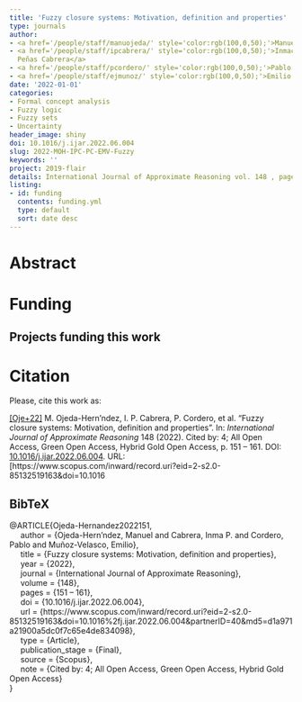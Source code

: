 ```yaml
---
title: 'Fuzzy closure systems: Motivation, definition and properties'
type: journals
author:
- <a href='/people/staff/manuojeda/' style='color:rgb(100,0,50);'>Manuel Ojeda Hernández</a>
- <a href='/people/staff/ipcabrera/' style='color:rgb(100,0,50);'>Inmaculada de las
  Peñas Cabrera</a>
- <a href='/people/staff/pcordero/' style='color:rgb(100,0,50);'>Pablo Cordero Ortega</a>
- <a href='/people/staff/ejmunoz/' style='color:rgb(100,0,50);'>Emilio Muñoz Velasco</a>
date: '2022-01-01'
categories:
- Formal concept analysis
- Fuzzy logic
- Fuzzy sets
- Uncertainty
header_image: shiny
doi: 10.1016/j.ijar.2022.06.004
slug: 2022-MOH-IPC-PC-EMV-Fuzzy
keywords: ''
project: 2019-flair
details: International Journal of Approximate Reasoning vol. 148 , pages 151 – 161.
listing:
- id: funding
  contents: funding.yml
  type: default
  sort: date desc
---
```





# Abstract




# Funding
::: {.callout-note appearance='minimal' collapse=false}
## Projects funding this work

:::{#funding}
:::
:::




# Citation
Please, cite this work as:


<a name=bib-Ojeda-Hernandez2022151></a>[[Oje+22]](#cite-Ojeda-Hernandez2022151) M. Ojeda-Hern\’ndez, I. P. Cabrera, P. Cordero, et al. “Fuzzy closure systems: Motivation, definition and properties”. In: _International Journal of Approximate Reasoning_ 148 (2022). Cited by: 4; All Open Access, Green Open Access, Hybrid Gold Open Access, p. 151 – 161. DOI: [10.1016/j.ijar.2022.06.004](https://doi.org/10.1016%2Fj.ijar.2022.06.004). URL: [https://www.scopus.com/inward/record.uri?eid=2-s2.0-85132519163&doi=10.1016

::: {.callout-note appearance="minimal" collapse=true}

## BibTeX

@ARTICLE{Ojeda-Hernandez2022151,<br>&nbsp;&nbsp;&nbsp;&nbsp;	author = {Ojeda-Hern\’ndez, Manuel and Cabrera, Inma P. and Cordero, Pablo and Muñoz-Velasco, Emilio},<br>&nbsp;&nbsp;&nbsp;&nbsp;	title = {Fuzzy closure systems: Motivation, definition and properties},<br>&nbsp;&nbsp;&nbsp;&nbsp;	year = {2022},<br>&nbsp;&nbsp;&nbsp;&nbsp;	journal = {International Journal of Approximate Reasoning},<br>&nbsp;&nbsp;&nbsp;&nbsp;	volume = {148},<br>&nbsp;&nbsp;&nbsp;&nbsp;	pages = {151 – 161},<br>&nbsp;&nbsp;&nbsp;&nbsp;	doi = {10.1016/j.ijar.2022.06.004},<br>&nbsp;&nbsp;&nbsp;&nbsp;	url = {https://www.scopus.com/inward/record.uri?eid=2-s2.0-85132519163&doi=10.1016%2fj.ijar.2022.06.004&partnerID=40&md5=d1a971a21900a5dc0f7c65e4de834098},<br>&nbsp;&nbsp;&nbsp;&nbsp;	type = {Article},<br>&nbsp;&nbsp;&nbsp;&nbsp;	publication_stage = {Final},<br>&nbsp;&nbsp;&nbsp;&nbsp;	source = {Scopus},<br>&nbsp;&nbsp;&nbsp;&nbsp;	note = {Cited by: 4; All Open Access, Green Open Access, Hybrid Gold Open Access}<br>}

:::

